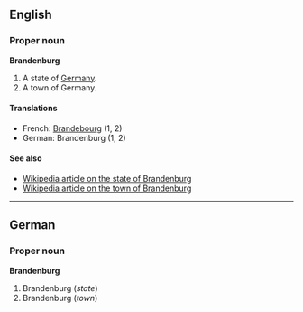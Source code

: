 ==English==
===Proper noun===
'''Brandenburg'''

#A state of [[Germany]].
#A town of Germany.

====Translations====

*French: [[Brandebourg]] (1, 2)
*German: Brandenburg (1, 2)

====See also====
*[[en:Brandenburg|Wikipedia article on the state of Brandenburg]]
*[[en:Brandenburg_(town)|Wikipedia article on the town of Brandenburg]]

----
==German==
===Proper noun===
'''Brandenburg'''

#Brandenburg (''state'')
#Brandenburg (''town'')
